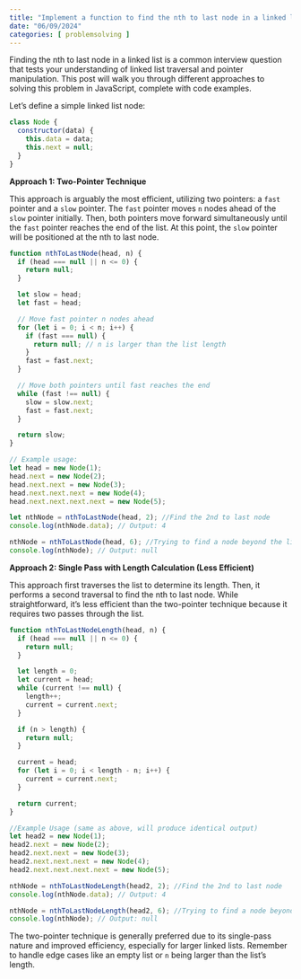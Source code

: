 ```yaml
---
title: "Implement a function to find the nth to last node in a linked list"
date: "06/09/2024"
categories: [ problemsolving ]
---
```



Finding the nth to last node in a linked list is a common interview question that tests your understanding of linked list traversal and pointer manipulation.  This post will walk you through different approaches to solving this problem in JavaScript, complete with code examples.


Let's define a simple linked list node:

```javascript
class Node {
  constructor(data) {
    this.data = data;
    this.next = null;
  }
}
```

**Approach 1: Two-Pointer Technique**

This approach is arguably the most efficient, utilizing two pointers: a `fast` pointer and a `slow` pointer.  The `fast` pointer moves `n` nodes ahead of the `slow` pointer initially.  Then, both pointers move forward simultaneously until the `fast` pointer reaches the end of the list. At this point, the `slow` pointer will be positioned at the nth to last node.

```javascript
function nthToLastNode(head, n) {
  if (head === null || n <= 0) {
    return null;
  }

  let slow = head;
  let fast = head;

  // Move fast pointer n nodes ahead
  for (let i = 0; i < n; i++) {
    if (fast === null) {
      return null; // n is larger than the list length
    }
    fast = fast.next;
  }

  // Move both pointers until fast reaches the end
  while (fast !== null) {
    slow = slow.next;
    fast = fast.next;
  }

  return slow;
}

// Example usage:
let head = new Node(1);
head.next = new Node(2);
head.next.next = new Node(3);
head.next.next.next = new Node(4);
head.next.next.next.next = new Node(5);

let nthNode = nthToLastNode(head, 2); //Find the 2nd to last node
console.log(nthNode.data); // Output: 4

nthNode = nthToLastNode(head, 6); //Trying to find a node beyond the list length
console.log(nthNode); // Output: null

```

**Approach 2:  Single Pass with Length Calculation (Less Efficient)**

This approach first traverses the list to determine its length.  Then, it performs a second traversal to find the nth to last node. While straightforward, it's less efficient than the two-pointer technique because it requires two passes through the list.

```javascript
function nthToLastNodeLength(head, n) {
  if (head === null || n <= 0) {
    return null;
  }

  let length = 0;
  let current = head;
  while (current !== null) {
    length++;
    current = current.next;
  }

  if (n > length) {
    return null;
  }

  current = head;
  for (let i = 0; i < length - n; i++) {
    current = current.next;
  }

  return current;
}

//Example Usage (same as above, will produce identical output)
let head2 = new Node(1);
head2.next = new Node(2);
head2.next.next = new Node(3);
head2.next.next.next = new Node(4);
head2.next.next.next.next = new Node(5);

nthNode = nthToLastNodeLength(head2, 2); //Find the 2nd to last node
console.log(nthNode.data); // Output: 4

nthNode = nthToLastNodeLength(head2, 6); //Trying to find a node beyond the list length
console.log(nthNode); // Output: null
```

The two-pointer technique is generally preferred due to its single-pass nature and improved efficiency, especially for larger linked lists.  Remember to handle edge cases like an empty list or `n` being larger than the list's length.


